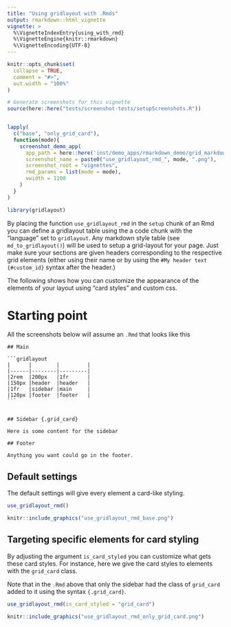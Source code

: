 ```yaml
---
title: "Using gridlayout with .Rmds"
output: rmarkdown::html_vignette
vignette: >
  %\VignetteIndexEntry{using_with_rmd}
  %\VignetteEngine{knitr::rmarkdown}
  %\VignetteEncoding{UTF-8}
---
```


```r
knitr::opts_chunk$set(
  collapse = TRUE,
  comment = "#>",
  out.width = "100%"
)
```

```r
# Generate screenshots for this vignette
source(here::here("tests/screenshot-tests/setupScreenshots.R"))


lapply(
  c("base", "only_grid_card"),
  function(mode){
    screenshot_demo_app(
      app_path = here::here('inst/demo_apps/rmarkdown_demo/grid_markdown_options.Rmd'),
      screenshot_name = paste0("use_gridlayout_rmd_", mode, ".png"),
      screenshot_root = "vignettes",
      rmd_params = list(mode = mode),
      vwidth = 1100
    )
  }
)

```


```r
library(gridlayout)
```


By placing the function `use_gridlayout_rmd` in the `setup` chunk of an Rmd you can define a gridlayout table using the a code chunk with the "language" set to `gridlayout`. Any markdown style table (see `md_to_gridlayout()`) will be used to setup a grid-layout for your page. Just make sure your sections are given headers corresponding to the respective grid elements (either using their name or by using the `#My header text {#custom_id}` syntax after the header.)


The following shows how you can customize the appearance of the elements of your layout using "card styles" and custom css. 


# Starting point

All the screenshots below will assume an `.Rmd` that looks like this

````
## Main

```gridlayout
|      |        |         |
|------|--------|---------|
|2rem  |200px   |1fr      |
|150px |header  |header   |
|1fr   |sidebar |main     |
|120px |footer  |footer   |
```


## Sidebar {.grid_card}

Here is some content for the sidebar

## Footer

Anything you want could go in the footer.
````


## Default settings

The default settings will give every element a card-like styling. 
```r
use_gridlayout_rmd()
```


```r
knitr::include_graphics("use_gridlayout_rmd_base.png")
```


## Targeting specific elements for card styling

By adjusting the argument `is_card_styled` you can customize what gets these card styles. For instance, here we give the card styles to elements with the `grid_card` class.

Note that in the `.Rmd` above that only the sidebar had the class of `grid_card` added to it using the syntax `{.grid_card}`.

```r
use_gridlayout_rmd(is_card_styled = "grid_card")
```


```r
knitr::include_graphics("use_gridlayout_rmd_only_grid_card.png")
```


